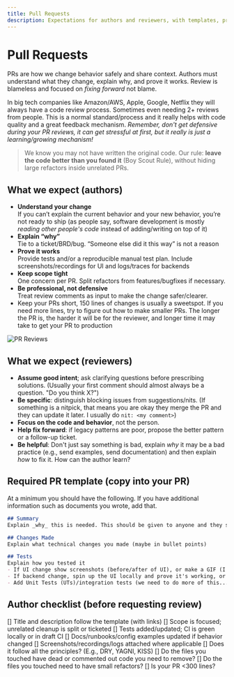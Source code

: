 ```yaml
---
title: Pull Requests
description: Expectations for authors and reviewers, with templates, proof requirements, and a blameless, future-fix culture.
---
```


# Pull Requests

PRs are how we change behavior safely and share context. Authors must understand what they change, explain why, and prove it works. Review is blameless and focused on _fixing forward_ not blame.

In big tech companies like Amazon/AWS, Apple, Google, Netflix they will always have a code review process. Sometimes even needing 2+ reviews from people. This is a normal standard/process and it really helps with code quality and a great feedback mechanism. _Remember, don't get defensive during your PR reviews, it can get stressful at first, but it really is just a learning/growing mechanism!_

> We know you may not have written the original code. Our rule: **leave the code better than you found it** (Boy Scout Rule), without hiding large refactors inside unrelated PRs.

## What we expect (authors)

- **Understand your change**  
  If you can’t explain the current behavior and your new behavior, you’re not ready to ship (as people say, software development is mostly _reading other people's code_ instead of adding/writing on top of it)
- **Explain “why”**  
  Tie to a ticket/BRD/bug. “Someone else did it this way” is not a reason
- **Prove it works**  
  Provide tests and/or a reproducible manual test plan. Include screenshots/recordings for UI and logs/traces for backends
- **Keep scope tight**  
  One concern per PR. Split refactors from features/bugfixes if necessary.
- **Be professional, not defensive**  
  Treat review comments as input to make the change safer/clearer.
- Keep your PRs short, 150 lines of changes is usually a sweetspot. If you need more lines, try to figure out how to make smaller PRs. The longer the PR is, the harder it will be for the reviewer, and longer time it may take to get your PR to production

![PR Reviews](/images/memes/pr-review.png)

## What we expect (reviewers)

- **Assume good intent**; ask clarifying questions before prescribing solutions. (Usually your first comment should almost always be a question. "Do you think X?")
- **Be specific**: distinguish blocking issues from suggestions/nits. (If something is a nitpick, that means you are okay they merge the PR and they can update it later. I usually do `nit: <my comment>`)
- **Focus on the code and behavior**, not the person.
- **Help fix forward**: if legacy patterns are poor, propose the better pattern or a follow-up ticket.
- **Be helpful**: Don't just say something is bad, explain _why_ it may be a bad practice (e.g., send examples, send documentation) and then explain _how_ to fix it. How can the author learn?


## Required PR template (copy into your PR)

At a minimum you should have the following. If you have additional information such as documents you wrote, add that. 

```md
## Summary
Explain _why_ this is needed. This should be given to anyone and they should understand what the problem was. You could _also add_ a ticket/document/bug link here if needed. Do not go into technical details

## Changes Made
Explain what technical changes you made (maybe in bullet points)

## Tests
Explain how you tested it 
- If UI change show screenshots (before/after of UI), or make a GIF (I use licecap)
- If backend change, spin up the UI locally and prove it's working, or show screenshots of the APIs you changed, etc 
- Add Unit Tests (UTs)/integration tests (we need to do more of this...)
```

## Author checklist (before requesting review)

[] Title and description follow the template (with links)
[] Scope is focused; unrelated cleanup is split or ticketed
[] Tests added/updated; CI is green locally or in draft CI
[] Docs/runbooks/config examples updated if behavior changed
[] Screenshots/recordings/logs attached where applicable
[] Does it follow all the principles? (E.g., DRY, YAGNI, KISS)
[] Do the files you touched have dead or commented out code you need to remove?
[] Do the files you touched need to have small refactors?
[] Is your PR <300 lines?